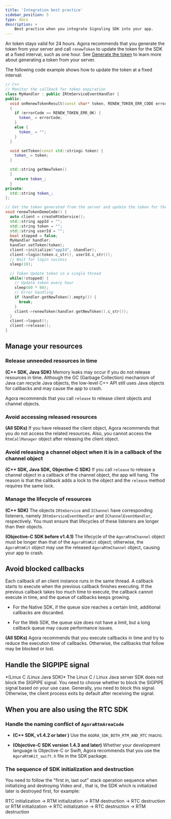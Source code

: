 ```yaml
---
title: 'Integration best practice'
sidebar_position: 5
type: docs
description: >
    Best practice when you integrate Signaling SDK into your app.
---
```





An <Vg k="SIG" /> token stays valid for 24 hours. Agora recommends that you generate the token from your server and call `renewToken` to update the token for the SDK at a fixed interval, such as one hour. See [Generate the <Vg k="SIG" /> token](authentication.html) to learn more about generating a token from your server.

The following code example shows how to update the token at a fixed interval:

``` cpp
// C++
// Monitor the callback for token expiration
class MyHandler : public IRtmServiceEventHandler {
public:
  void onRenewTokenResult(const char* token, RENEW_TOKEN_ERR_CODE errorCode)
  {
    if (errorCode == RENEW_TOKEN_ERR_OK) {
      token_ = errorCode;
    }
    else {
      token_ = "";
    }
  }

  void setToken(const std::string& token) {
    token_ = token;
  }

  std::string getNewToken()
  {
    return token_;
  }
private:
  std::string token_;
};

// Get the token generated from the server and update the token for the SDK
void renewTokenDemoCode() {
  auto client = createRtmService();
  std::string appId = "";
  std::string token = "";
  std::string userId = "";
  bool stopped = false;
  MyHandler handler;
  handler.setToken(token);
  client->initialize("appId", &handler);
  client->login(token.c_str(), userId.c_str());
  // Wait for login success
  sleep(10);

  // Token Update token in a single thread
  while(!stopped) {
    // Update token every hour
    sleep(60 * 60);
    // Error handling
    if (handler.getNewToken().empty()) {
      break;
    }
    client->renewToken(handler.getNewToken().c_str());
  }
  client->logout();
  client->release();
}
```

## Manage your resources

### Release unneeded resources in time

**(C++ SDK, Java SDK)** Memory leaks may occur if you do not release resources in time. Although the GC (Garbage Collection) mechanism of Java can recycle Java objects, the low-level C++ API still uses Java objects for callbacks and may cause the app to crash.

Agora recommends that you call `release` to release <Vg k="SIG" /> client objects and channel objects.

### Avoid accessing released resources

**(All SDKs)** If you have released the <Vg k="SIG" /> client object, Agora recommends that you do not access the related resources. Also, you cannot access the `RtmCallManager` object after releasing the <Vg k="SIG" /> client object.

### Avoid releasing a channel object when it is in a callback of the channel object

**(C++ SDK, Java SDK, Objective-C SDK)** If you call `release` to release a channel object in a callback of the channel object, the app will hang. The reason is that the callback adds a lock to the object and the `release` method requires the same lock.

### Manage the lifecycle of resources

**(C++ SDK)** The objects `IRtmService` and `IChannel` have corresponding listeners, namely `IRtmServiceEventHandler` and `IChannelEventHandler`, respectively. You must ensure that lifecycles of these listeners are longer than their objects.

**(Objective-C SDK before v1.4.1)** The lifecycle of the `AgoraRtmChannel` object must be longer than that of the `AgoraRtmKit` object; otherwise, the `AgoraRtmKit` object may use the released `AgoraRtmChannel` object, causing your app to crash.

## Avoid blocked callbacks

Each callback of an <Vg k="SIG" /> client instance runs in the same thread. A callback starts to execute when the previous callback finishes executing. If the previous callback takes too much time to execute, the callback cannot execute in time, and the queue of callbacks keeps growing.

-   For the <Vg k="SIG" /> Native SDK, if the queue size reaches a certain limit, additional callbacks are discarded.

-   For the <Vg k="SIG" /> Web SDK, the queue size does not have a limit, but a long callback queue may cause performance issues.

**(All SDKs)** Agora recommends that you execute callbacks in time and try to reduce the execution time of callbacks. Otherwise, the callbacks that follow may be blocked or lost.

## Handle the SIGPIPE signal

\*(Linux C /Linux Java SDK)\* The <Vg k="SIG" /> Linux C / Linux Java server SDK does not block the SIGPIPE signal. You need to choose whether to block the SIGPIPE signal based on your use case. Generally, you need to block this signal. Otherwise, the client process exits by default after receiving the signal.

## When you are also using the RTC SDK

### Handle the naming conflict of `AgoraRtmAreaCode`

-   **(C++ SDK, v1.4.2 or later )** Use the `AGORA_SDK_BOTH_RTM_AND_RTC` macro.

-   **(Objective-C SDK version 1.4.3 and later)** Whether your development language is Objective-C or Swift, Agora recommends that you use the `AgoraRtmKit_swift.h` file in the SDK package.

### The sequence of SDK initialization and destruction

You need to follow the "first in, last out" stack operation sequence when initializing and destroying Video and <Vg k="SIG_SDK" />, that is, the SDK which is initialized later is destroyed first, for example:

RTC initialization → RTM initialization → RTM destruction → RTC destruction
or
RTM initialization → RTC initialization → RTC destruction → RTM destruction
